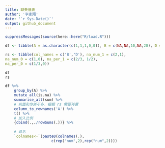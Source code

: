 ```yaml
---
title: 缺失值表
author: '李家翔'
date: '`r Sys.Date()`'
output: github_document
---
```

```r
suppressMessages(source(here::here("R/load.R")))
```

```r
df <- tibble(A = as.character(c(1,1,1,0,0)), B = c(NA,NA,10,NA,20), D = c(NA,10,10,20,20))

rs <- tibble(col_names = c('B','D'), na_num_1 = c(2,1),
na_num_0 = c(1,0), na_per_1 = c(2/3, 1/2),
na_per_0 = c(1/3,0))
```

```r
df
rs
```
```r
df %>% 
    group_by(A) %>% 
    mutate_all(is.na) %>% 
    summarise_all(sum) %>% 
    # 前面和你差不多，根据 rs 需要转置
    column_to_rownames('A') %>% 
    t() %>% 
    # 加入比例
    {cbind(.,./rowSums(.))} %>% 
    
    # 命名
    `colnames<-`(paste0(colnames(.),
                     c(rep("num",2),rep("num",2))))
```


